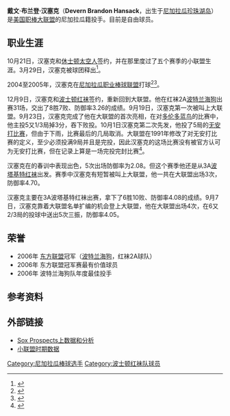 {{Infobox MLB player
| name        = 戴文·汉塞克
| image       = Hansack.jpg
| width       = 200
| caption     = 
| team        = 自由球员
| number      = --
| position    = 投手
| birthdate   = {{birth date and age|1978|2|5}}
| birthplace  = [[尼加拉瓜|尼加拉瓜]][[珍珠湖岛|珍珠湖岛]]
| bats        = 右
| throws      = 右
| debutdate   = 9月23日
| debutyear   = 2006年
| debutteam   = 波士顿红袜
| statyear    = 2008年
| stat1label  = [[胜投|胜－败]]
| stat1value  = 2－2
| stat2label  = [[防御率|防御率]]
| stat2value  = 3.70
| stat3label  = [[三振|三振]]
| stat3value  = 18
| teams       = <nowiki></nowiki>
*[[波士顿红袜|波士顿红袜]] （{{MLBy|2006年}}－{{MLBy|2008年}}）
}}
'''戴文·布兰登·汉塞克'''（'''Devern Brandon Hansack'''，{{bd|1978年|2月5日|||Hansack, Devern}}出生于[[尼加拉瓜|尼加拉瓜]][[珍珠湖岛|珍珠湖岛]]）是[[美国职棒大联盟|美国职棒大联盟]]的尼加拉瓜籍投手。目前是自由球员。

==职业生涯==
{{MLBy|1999年}}10月21日，汉塞克和[[休士顿太空人|休士顿太空人]]签约，并在那里度过了五个赛季的小联盟生涯。{{MLBy|2004年}}3月29日，汉塞克被球团释出<ref>{{cite web |url=http://www.thebaseballcube.com/players/H/Devern-Hansack.shtml |date= |title=Devern Hansack: |author= |publisher=Baseball Cube |accessdate=2008-06-08 |archive-date=2008-10-10 |archive-url=https://web.archive.org/web/20081010203949/http://thebaseballcube.com/players/H/Devern-Hansack.shtml |dead-url=no }}</ref>。

2004至2005年，汉塞克在[[尼加拉瓜职业棒球联盟|尼加拉瓜职业棒球联盟]]打球<ref>{{cite web
|url=http://mlb.com/team/player_career.jsp?player_id=468962&y=2006 |date= | title=Devern Hansack: 2006 Biography |author= | publisher=MLB.com |accessdate=2008-06-08}}</ref><ref>{{cite web | url=http://www.soxprospects.com/players/hansack-devern.htm | date= | title=#39 Devern Hansack | author= | publisher=Sox Prospects | accessdate=2008-06-08 | archive-date=2019-06-04 | archive-url=https://web.archive.org/web/20190604084830/http://www.soxprospects.com/players/hansack-devern.htm | dead-url=no }}</ref>。

{{MLBy|2005年}}12月9日，汉塞克和[[波士顿红袜|波士顿红袜]]签约，重新回到大联盟。{{MLBy|2006年}}他在红袜2A[[波特兰海狗|波特兰海狗]]出赛31场，交出了8胜7败、防御率3.26的成绩。{{MLBy|2006年}}9月19日，汉塞克第一次被叫上大联盟。9月23日，汉塞克完成了他在大联盟的首次亮相，在对[[多伦多蓝鸟|多伦多蓝鸟]]的比赛中，他主投5又1/3局掉3分，吞下败投。10月1日汉塞克第二次先发，他投了5局的[[无安打比赛|无安打比赛]]，但由于下雨，比赛最后的几局取消。大联盟在1991年修改了对无安打比赛的定义，至少必须投满9局并且是完投，因此汉塞克的这场比赛没有被官方认可为无安打比赛，但在记录上算是一场完投完封比赛<ref>{{cite web
|url=http://www.boston.com/sports/baseball/redsox/articles/2006/10/01/red_sox_9_orioles_0_5_innings_rain/ |date=2006-10-01 | title=Red Sox 9, Orioles 0, 5 innings, rain |author=Howard Ulman | publisher=波士顿环球报 |accessdate=2008-06-08}}</ref>。

汉塞克在{{MLBy|2007年}}的春训中表现出色，5次出场防御率为2.08。但这个赛季他还是从3A[[波塔基特红袜|波塔基特红袜]]出发。赛季中汉塞克有短暂被叫上大联盟，他一共在大联盟出场3次，防御率4.70。

{{MLBy|2008年}}汉塞克主要在3A波塔基特红袜出赛，拿下了6胜10败、防御率4.08的成绩。9月7日，汉塞克靠着大联盟名单扩编的机会登上大联盟，他在大联盟出场4次，在6又2/3局的投球中送出5次三振，防御率4.05。

==荣誉==
* 2006年 [[东方联盟|东方联盟]]冠军（[[波特兰海狗|波特兰海狗]]，红袜2A球队）
* 2006年 东方联盟冠军赛最有价值球员
* 2006年 波特兰海狗队年度最佳投手

==参考资料==
{{reflist}}

==外部链接==
{{Baseballstats |mlb=468962 |espn=28622 |br=h/hansade01 |fangraphs=4939 |cube=H/Devern-Hansack}}
*[http://www.soxprospects.com/players/hansack-devern.htm Sox Prospects上数据和分析] {{Wayback|url=http://www.soxprospects.com/players/hansack-devern.htm |date=20190604084830 }}
*[https://web.archive.org/web/20080509052728/http://minors.baseball-reference.com/players.cgi?pid=30798 小联盟时期数据]

{{DEFAULTSORT:Hansack, Devern}}
[[Category:尼加拉瓜棒球选手|Category:尼加拉瓜棒球选手]]
[[Category:波士顿红袜队球员|Category:波士顿红袜队球员]]